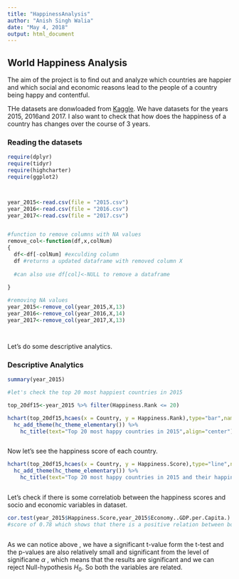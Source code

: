 ```yaml
---
title: "HappinessAnalysis"
author: "Anish Singh Walia"
date: "May 4, 2018"
output: html_document
---
```


## World Happiness Analysis


The aim of the project is to find out and analyze which countries are happier and which social and economic reasons lead to the people of a country being happy and contentful.



THe datasets are donwloaded from [Kaggle](https://www.kaggle.com/unsdsn/world-happiness/data). We have datasets for the years 2015, 2016and 2017. I also want to check that how does the happiness of a country has  changes over the course of 3 years.



### Reading the datasets


```r


require(dplyr)
require(tidyr)
require(highcharter)
require(ggplot2)



year_2015<-read.csv(file = "2015.csv")
year_2016<-read.csv(file = "2016.csv")
year_2017<-read.csv(file = "2017.csv")


#function to remove columns with NA values
remove_col<-function(df,x,colNum)
{
  df<-df[-colNum] #exculding column 
  df #returns a updated dataframe with removed column X
  
  #can also use df[col]<-NULL to remove a dataframe
  
}

#removing NA values
year_2015<-remove_col(year_2015,X,13)
year_2016<-remove_col(year_2016,X,14)
year_2017<-remove_col(year_2017,X,13)




```

Let's do some descriptive analytics.


### Descriptive Analytics

```r
summary(year_2015)

#let's check the top 20 most happiest countries in 2015

top_20df15<-year_2015 %>% filter(Happiness.Rank <= 20)

hchart(top_20df15,hcaes(x = Country, y = Happiness.Rank),type="bar",name="Rank",color="#A45A8D") %>% 
  hc_add_theme(hc_theme_elementary()) %>% 
    hc_title(text="Top 20 most happy countries in 2015",align="center") 



```


Now let's see the happiness score of each country.

```r

hchart(top_20df15,hcaes(x = Country, y = Happiness.Score),type="line",name="score",color="#E8CF1C") %>% 
  hc_add_theme(hc_theme_elementary()) %>% 
    hc_title(text="Top 20 most happy countries in 2015 and their happiness scores",align="center") 



```


Let's check if there is some correlatiob between the happiness scores and socio and economic variables in dataset.

```r

cor.test(year_2015$Happiness.Score,year_2015$Economy..GDP.per.Capita.)
#score of 0.78 which shows that there is a positive relation between both



```
As we can notice above , we have a significant t-value form the t-test and the p-values are also relatively small and significant from the level of significane $\alpha$ , which means that the results are significant and we can reject Null-hypothesis $H_0$. So both the variables are related.

